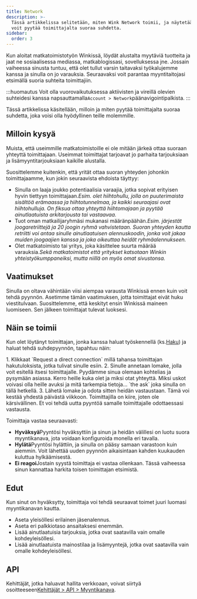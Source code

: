 ```yaml
---
title: Network
description: >-
  Tässä artikkelissa selitetään, miten Wink Network toimii, ja näytetään, miten
  voit pyytää toimittajalta suoraa suhdetta.
sidebar:
  order: 3
---
```


Kun aloitat matkatoimistotyön Winkissä, löydät alustalta myytäviä tuotteita ja jaat ne sosiaalisessa mediassa, matkablogissasi, sovelluksessa jne.
Jossain vaiheessa sinusta tuntuu, että olet tullut varsin taitavaksi työkalujemme kanssa ja sinulla on jo varauksia.
Seuraavaksi voit parantaa myyntitaitojasi etsimällä suoria suhteita toimittajiin.

:::huomautus
Voit olla vuorovaikutuksessa aktiivisten ja vireillä olevien suhteidesi kanssa napsauttamalla`Account > Network`päänavigointipalkista.
:::

Tässä artikkelissa käsitellään, milloin ja miten pyytää toimittajalta suoraa suhdetta, joka voisi olla hyödyllinen teille molemmille.

## Milloin kysyä

Muista, että useimmille matkatoimistoille ei ole mitään järkeä ottaa suoraan yhteyttä toimittajaan. Useimmat toimittajat tarjoavat jo parhaita tarjouksiaan ja lisämyyntitarjouksiaan kaikille alustalla.

Suosittelemme kuitenkin, että yrität ottaa suoran yhteyden johonkin toimittajaamme, kun jokin seuraavista ehdoista täyttyy:

* Sinulla on laaja joukko potentiaalisia varaajia, jotka sopivat erityisen hyvin tiettyyn toimittajaan.*Esim. olet hiihtohullu, jolla on puuterimaista sisältöä erämaassa ja hiihtotunnelmaa, ja kaikki seuraajasi ovat hiihtohulluja. On fiksua ottaa yhteyttä hiihtomajaan ja pyytää ainutlaatuista arkitarjousta tai vastaavaa.*
* Tuot oman matkailijaryhmäsi mukanasi määränpäähän.*Esim. järjestät joogaretriittejä ja 20 joogin ryhmä vahvistetaan. Suoran yhteyden kautta retriitti voi antaa sinulle ainutlaatuisen alennuskoodin, jonka voit jakaa muiden joogaajien kanssa ja joka oikeuttaa heidät ryhmäalennukseen.*
* Olet matkatoimisto tai yritys, joka käsittelee suurta määrää varauksia.*Sekä matkatoimistot että yritykset katsotaan Winkin yhteistyökumppaneiksi, mutta niillä on myös omat sivustonsa.*

## Vaatimukset

Sinulla on oltava vähintään viisi aiempaa varausta Winkissä ennen kuin voit tehdä pyynnön.
Asetimme tämän vaatimuksen, jotta toimittajat eivät huku viestitulvaan. Suosittelemme, että keskityt ensin Winkissä maineen luomiseen. Sen jälkeen toimittajat tulevat luoksesi.

## Näin se toimii

Kun olet löytänyt toimittajan, jonka kanssa haluat työskennellä (ks.[Haku](/studio/search/)) ja haluat tehdä suhdepyynnön, tapahtuu näin:

<Steps>
  1. Klikkaat `Request a direct connection` millä tahansa toimittajan hakutuloksista, jotka tulivat sinulle esiin.
  2. Sinulle annetaan lomake, jolla voit esitellä itsesi toimittajalle. Pyydämme sinua olemaan kohtelias ja pysymään asiassa. Kerro heille kuka olet ja miksi otat yhteyttä. Miksi uskot voivasi olla heille avuksi ja mitä tarkempia tietoja... `the ask` joka sinulla on tällä hetkellä.
  3. Lähetä lomake ja odota sitten heidän vastaustaan. Tämä voi kestää yhdestä päivästä viikkoon. Toimittajilla on kiire, joten ole kärsivällinen. Et voi tehdä uutta pyyntöä samalle toimittajalle odottaessasi vastausta.
</Steps>


Toimittaja vastaa seuraavasti:

* **Hyväksyä**Pyyntösi hyväksyttiin ja sinun ja heidän välillesi on luotu suora myyntikanava, jota voidaan konfiguroida monella eri tavalla.
* **Hylätä**Pyyntösi hylättiin, ja sinulla on pääsy samaan varastoon kuin aiemmin. Voit lähettää uuden pyynnön aikaisintaan kahden kuukauden kuluttua hylkäämisestä.
* **Ei reagoi**Jostain syystä toimittaja ei vastaa ollenkaan. Tässä vaiheessa sinun kannattaa harkita toisen toimittajan etsimistä.

## Edut

Kun sinut on hyväksytty, toimittaja voi tehdä seuraavat toimet juuri luomasi myyntikanavan kautta.

* Aseta yleisöllesi erilainen jäsenalennus.
* Aseta eri palkkiotaso ansaitaksesi enemmän.
* Lisää ainutlaatuisia tarjouksia, jotka ovat saatavilla vain omalle kohdeyleisöllesi.
* Lisää ainutlaatuista mainostilaa ja lisämyyntejä, jotka ovat saatavilla vain omalle kohdeyleisöllesi.

## API

Kehittäjät, jotka haluavat hallita verkkoaan, voivat siirtyä osoitteeseen[Kehittäjät > API > Myyntikanava](/developers/apis/#sales-channel-api).

